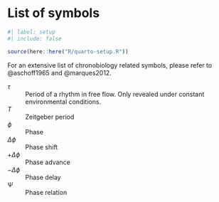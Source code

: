 <!-- %:::% .common h1 begin %:::% -->
# List of symbols {.unnumbered}
<!-- %:::% .common h1 end %:::% -->

```r
#| label: setup
#| include: false

source(here::here("R/quarto-setup.R"))
```

<!-- %:::% list-of-symbols body begin %:::% -->
For an extensive list of chronobiology related symbols, please refer to  @aschoff1965 and @marques2012.

$\tau$
: \hspace{20cm} Period of a rhythm in free flow. Only revealed under constant environmental conditions.

$T$
: \hspace{20cm} Zeitgeber period

$\phi$
: \hspace{20cm} Phase

$\Delta\phi$
: \hspace{20cm} Phase shift

$+\Delta\phi$
: \hspace{20cm} Phase advance

$-\Delta\phi$
: \hspace{20cm} Phase delay

$\Psi$
: \hspace{20cm} Phase relation
<!-- %:::% list-of-symbols body end %:::% -->
